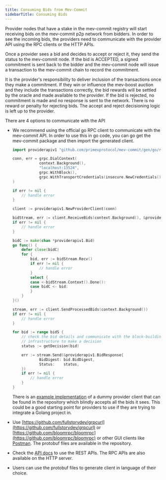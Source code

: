 ```yaml
---
title: Consuming Bids from Mev-Commit
sidebarTitle: Consuming Bids
---
```


Provider nodes that have a stake in the mev-commit registry will start receiving bids on the mev-commit p2p network from bidders. In order to see the incoming bids, the providers need to communicate with the provider API using the RPC clients or the HTTP APIs. 

Once a provider sees a bid and decides to accept or reject it, they send the status to the mev-commit node. If the bid is ACCEPTED, a signed commitment is sent back to the bidder and the mev-commit node will issue a transaction to the mev-commit chain to record the commitment. 

It is the provider's responsibility to deliver inclusion of the transactions once they make a commitment. If they win or influence the mev-boost auction and they include the transactions correctly, the bid rewards will be settled by the oracle and made available to the provider. If the bid is rejected, no commitment is made and no response is sent to the network. There is no reward or penalty for rejecting bids. The accept and reject decisioning logic is left up to the provider.

There are 4 options to communicate with the API

*   We recommend using the official go RPC client to communicate with the mev-commit API. In order to use this in go code, you can go get the mev-commit package and then import the generated client.

    ```go
    import providerapiv1 "github.com/primevprotocol/mev-commit/gen/go/rpc/providerapi/v1"

    conn, err = grpc.DialContext(
    			context.Background(),
    			"localhost:13524",
    			grpc.WithBlock(),
    			grpc.WithTransportCredentials(insecure.NewCredentials()),
    )

    if err != nil {
    	// handle error
    }

    client := providerapiv1.NewProviderClient(conn)

    bidStream, err := client.ReceiveBids(context.Background(), &providerapiv1.EmptyMessage{})
    if err != nil {
    	// handle error
    }

    bidC := make(chan *providerapiv1.Bid)
    go func() {
    	defer close(bidC)
    	for {
    		bid, err := bidStream.Recv()
    		if err != nil {
    			// handle error
    		}
    		select {
    		case <-bidStream.Context().Done():
    		case bidC <- bid:
    		}
    	}
    }()

    stream, err := client.SendProcessedBids(context.Background())
    if err != nil {
    	// handle error
    }

    for bid := range bidS {
    	// check the bid details and communicate with the block-building
    	// infrastructure to make a decision
    	status := getDecision(bid)

    	err := stream.Send(&providerapiv1.BidResponse{
    			BidDigest: bid.BidDigest,
    			Status:    status,
    	})
    	if err != nil {
    		// handle error
    	}	
    }
    ```

    There is an [example implementation](https://github.com/primevprotocol/mev-commit/tree/main/examples/provideremulator) of a dummy provider client that can be found in the repository which blindly accepts all the bids it sees. This could be a good starting point for providers to use if they are trying to integrate a Golang project in.
* Use [https://github.com/fullstorydev/grpcurl](https://github.com/fullstorydev/grpcurl) or [https://github.com/bloomrpc/bloomrpc](https://github.com/bloomrpc/bloomrpc) or other GUI clients like [Postman](https://www.postman.com). The protobuf files are available in the repository.
* Check the [API docs](https://primev-24.mintlify.app/api-reference/provider/sendprocessedbids) to use the REST APIs. The RPC APIs are also available on the HTTP server.
* Users can use the protobuf files to generate client in language of their choice.
